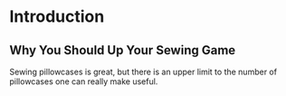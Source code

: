 # Introduction

## Why You Should Up Your Sewing Game

Sewing pillowcases is great, but there is an upper limit to the number of pillowcases one can really make useful.
